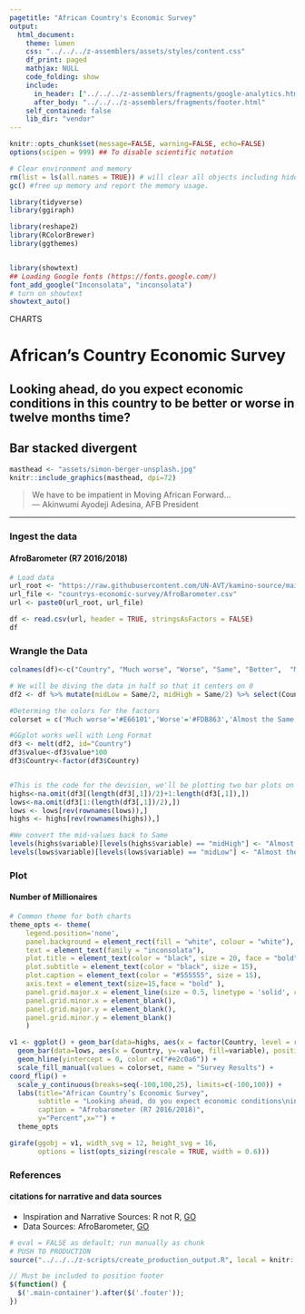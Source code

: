 ```yaml
---
pagetitle: "African Country's Economic Survey"
output:
  html_document:
    theme: lumen
    css: "../../../z-assemblers/assets/styles/content.css"
    df_print: paged
    mathjax: NULL
    code_folding: show
    include:
      in_header: ["../../../z-assemblers/fragments/google-analytics.html", "../../../z-assemblers/fragments/header.html"]
      after_body: "../../../z-assemblers/fragments/footer.html"
    self_contained: false
    lib_dir: "vendor"
---
```


```r

knitr::opts_chunk$set(message=FALSE, warning=FALSE, echo=FALSE)
options(scipen = 999) ## To disable scientific notation

# Clear environment and memory
rm(list = ls(all.names = TRUE)) # will clear all objects including hidden objects.
gc() #free up memory and report the memory usage.

library(tidyverse)
library(ggiraph)

library(reshape2)
library(RColorBrewer)
library(ggthemes)


library(showtext)
## Loading Google fonts (https://fonts.google.com/)
font_add_google("Inconsolata", "inconsolata")
# turn on showtext
showtext_auto()

```

<div class="activity">
CHARTS
</div>

# African's Country Economic Survey

## Looking ahead, do you expect economic conditions in this country to be better or worse in twelve months time?	

## Bar stacked divergent 

```r

masthead <- "assets/simon-berger-unsplash.jpg"
knitr::include_graphics(masthead, dpi=72)

```

> We have to be impatient in Moving African Forward...\
--- Akinwumi Ayodeji Adesina, AFB President\

***

### Ingest the data
#### AfroBarometer (R7 2016/2018)


```r

# Load data
url_root <- "https://raw.githubusercontent.com/UN-AVT/kamino-source/main/sources/0-shared/data/"
url_file <- "countrys-economic-survey/AfroBarometer.csv"
url <- paste0(url_root, url_file)

df <- read.csv(url, header = TRUE, stringsAsFactors = FALSE)
df


```

### Wrangle the Data

```r

colnames(df)<-c("Country", "Much worse", "Worse", "Same", "Better",  "Much better")

# We will be diving the data in half so that it centers on 0
df2 <- df %>% mutate(midLow = Same/2, midHigh = Same/2) %>% select(Country, `Much worse`, Worse, midLow, midHigh, Better, `Much better`)

#Determing the colors for the factors
colorset = c('Much worse'='#E66101','Worse'='#FDB863','Almost the Same'='#e2c0a6', 'Better' = '#B2ABD2', 'Much better' = '#5E3C99')

#GGplot works well with Long Format
df3 <- melt(df2, id="Country")
df3$value<-df3$value*100
df3$Country<-factor(df3$Country)


#This is the code for the devision, we'll be plotting two bar plots on either side of 0
highs<-na.omit(df3[(length(df3[,1])/2)+1:length(df3[,1]),])
lows<-na.omit(df3[1:(length(df3[,1])/2),])
lows <- lows[rev(rownames(lows)),]
highs <- highs[rev(rownames(highs)),]

#We convert the mid-values back to Same
levels(highs$variable)[levels(highs$variable) == "midHigh"] <- "Almost the Same" 
levels(lows$variable)[levels(lows$variable) == "midLow"] <- "Almost the Same" 

```



### Plot
#### Number of Millionaires

```r

# Common theme for both charts
theme_opts <- theme(
    legend.position='none', 
    panel.background = element_rect(fill = "white", colour = "white"), 
    text = element_text(family = "inconsolata"), 
    plot.title = element_text(color = "black", size = 20, face = "bold"),
    plot.subtitle = element_text(color = "black", size = 15),
    plot.caption = element_text(color = "#555555", size = 15),
    axis.text = element_text(size=15,face = "bold" ),
    panel.grid.major.x = element_line(size = 0.5, linetype = 'solid', colour = "#b0bfc8"),
    panel.grid.minor.x = element_blank(),
    panel.grid.major.y = element_blank(),
    panel.grid.minor.y = element_blank()
    )

v1 <- ggplot() + geom_bar(data=highs, aes(x = factor(Country, level = rev(levels(df3$Country))), y=value, fill=variable), position= position_stack(reverse = T), stat="identity") +
  geom_bar(data=lows, aes(x = Country, y=-value, fill=variable), position="stack", stat="identity") +
  geom_hline(yintercept = 0, color =c("#e2c0a6")) +
  scale_fill_manual(values = colorset, name = "Survey Results") +
coord_flip() +
  scale_y_continuous(breaks=seq(-100,100,25), limits=c(-100,100)) +
  labs(title="African Country’s Economic Survey", 
       subtitle = "Looking ahead, do you expect economic conditions\nin this country to be better or worse in twelve months time?",
       caption = "Afrobarometer (R7 2016/2018)",
       y="Percent",x="") +
  theme_opts

girafe(ggobj = v1, width_svg = 12, height_svg = 16,
       options = list(opts_sizing(rescale = TRUE, width = 0.6)))

```

### References
#### citations for narrative and data sources

* Inspiration and Narrative Sources: R not R, [GO](http://rnotr.com/likert/ggplot/barometer/likert-plots/){target="_blank"}
* Data Sources: AfroBarometer, [GO](https://afrobarometer.org/data){target="_blank"}


```r

# eval = FALSE as default; run manually as chunk
# PUSH TO PRODUCTION
source("../../../z-scripts/create_production_output.R", local = knitr::knit_global())

```


```js

// Must be included to position footer
$(function() {
  $('.main-container').after($('.footer'));
})

```

